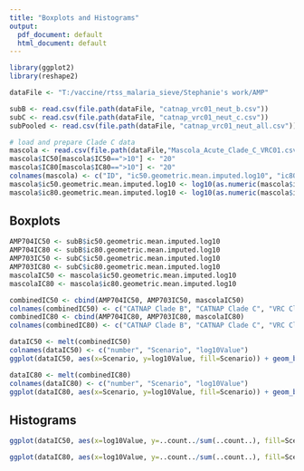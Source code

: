 ```yaml
---
title: "Boxplots and Histograms"
output:
  pdf_document: default
  html_document: default
---
```

```r
library(ggplot2)
library(reshape2)

dataFile <- "T:/vaccine/rtss_malaria_sieve/Stephanie's work/AMP"

subB <- read.csv(file.path(dataFile, "catnap_vrc01_neut_b.csv"))
subC <- read.csv(file.path(dataFile, "catnap_vrc01_neut_c.csv"))
subPooled <- read.csv(file.path(dataFile, "catnap_vrc01_neut_all.csv"))

# load and prepare Clade C data
mascola <- read.csv(file.path(dataFile,"Mascola_Acute_Clade_C_VRC01.csv"), header=TRUE, stringsAsFactors = FALSE)
mascola$IC50[mascola$IC50==">10"] <- "20"
mascola$IC80[mascola$IC80==">10"] <- "20"
colnames(mascola) <- c("ID", "ic50.geometric.mean.imputed.log10", "ic80.geometric.mean.imputed.log10")
mascola$ic50.geometric.mean.imputed.log10 <- log10(as.numeric(mascola$ic50.geometric.mean.imputed.log10))
mascola$ic80.geometric.mean.imputed.log10 <- log10(as.numeric(mascola$ic80.geometric.mean.imputed.log10))
```

## Boxplots
```r

AMP704IC50 <- subB$ic50.geometric.mean.imputed.log10
AMP704IC80 <- subB$ic80.geometric.mean.imputed.log10
AMP703IC50 <- subC$ic50.geometric.mean.imputed.log10
AMP703IC80 <- subC$ic80.geometric.mean.imputed.log10
mascolaIC50 <- mascola$ic50.geometric.mean.imputed.log10
mascolaIC80 <- mascola$ic80.geometric.mean.imputed.log10

combinedIC50 <- cbind(AMP704IC50, AMP703IC50, mascolaIC50)
colnames(combinedIC50) <- c("CATNAP Clade B", "CATNAP Clade C", "VRC Clade C")
combinedIC80 <- cbind(AMP704IC80, AMP703IC80, mascolaIC80)
colnames(combinedIC80) <- c("CATNAP Clade B", "CATNAP Clade C", "VRC Clade C")

dataIC50 <- melt(combinedIC50)
colnames(dataIC50) <- c("number", "Scenario", "log10Value")
ggplot(dataIC50, aes(x=Scenario, y=log10Value, fill=Scenario)) + geom_boxplot() + facet_wrap(~Scenario, scale="free") + theme(text = element_text(size=15), legend.text = element_text(size=14), axis.title = element_text(size=17), axis.title.x=element_blank(), axis.text.x=element_blank()) + ylab("Log10 IC50")

dataIC80 <- melt(combinedIC80)
colnames(dataIC80) <- c("number", "Scenario", "log10Value")
ggplot(dataIC80, aes(x=Scenario, y=log10Value, fill=Scenario)) + geom_boxplot() + facet_wrap(~Scenario, scale="free") + theme(text = element_text(size=15), legend.text = element_text(size=14), axis.title = element_text(size=17), axis.title.x=element_blank(), axis.text.x=element_blank()) + ylab("Log10 IC80")
```

## Histograms
```r

ggplot(dataIC50, aes(x=log10Value, y=..count../sum(..count..), fill=Scenario)) + geom_histogram() + facet_wrap(~Scenario) + ylab("Density")+ theme(text = element_text(size=15), legend.text = element_text(size=14), axis.title = element_text(size=17)) + xlab("Log10 IC50")

ggplot(dataIC80, aes(x=log10Value, y=..count../sum(..count..), fill=Scenario)) + geom_histogram() + facet_wrap(~Scenario) + ylab("Density")+ theme(text = element_text(size=15), legend.text = element_text(size=14), axis.title = element_text(size=17)) + xlab("Log10 IC80")
```